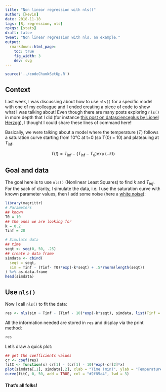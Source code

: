 ```yaml
---
title: "Non linear regression with nls()"
author: [kevin]
date: 2018-11-18
tags: [R, regression, nls]
rpkgs: [stats]
draft: false
tweet: "Non linear regression with nls, an example."
output:
  rmarkdown::html_page:
    toc: true
    fig_width: 3
    dev: svg
---
```


```r
source('../codeChunkSetUp.R')
```

## Context

Last week, I was discussing about how to use `nls()` for a specific
model with one of my colleague and I ended creating a piece of code to
show what I was talking about! Even though there are many posts exploring `nls()`
in more depth that I did (for instance [this post on datascienceplus by Lionel Herzog]( https://datascienceplus.com/first-steps-with-non-linear-regression-in-r/)),
I thought I could share these lines of command here!

Basically, we were talking about a model where the temperature ($T$) follows
a saturation curve starting from 10°C at t=0 (so T(0) = 10) and plateauing at $T_{\inf}$.

$$T(t) = T_{\inf} - (T_{\inf} - T_0)\exp(-kt)$$

## Goal and data

The goal here is to use `nls()` (Nonlinear Least Squares) to find $k$ and $T_{inf}$.
For the sack of clarity, I simulate the data, i.e. I use the saturation curve
with known parameter values, then I add some noise (here a [white noise](https://en.wikipedia.org/wiki/White_noise)):

```R
library(magrittr)
# Parameters
## known
T0 = 10
## the ones we are looking for
k = 0.2
Tinf = 20

# Simulate data
## time
seqt <- seq(0, 50, .25)
## create a data frame
simdata <- cbind(
  seqt = seqt,
  sim = Tinf - (Tinf- T0)*exp(-k*seqt) + .5*rnorm(length(seqt))
) %>% as.data.frame
head(simdata)
```

## Use `nls()`

Now I call `nls()` to fit the data:

```R
res <- nls(sim ~ Tinf - (Tinf - 10)*exp(-k*seqt), simdata, list(Tinf = 1, k = .1))
```

All the information needed are stored in `res` and display via the print method:

```R
res
```

Let's draw a quick plot:

```R
## get the coefficients values
cr <- coef(res)
fitC <- function(x) cr[1] - (cr[1] - 10)*exp(-cr[2]*x)
plot(simdata[,1], simdata[,2], xlab = "Time (min)", ylab = "Temperature (°C)")
curve(fitC, 0, 50, add = TRUE, col = "#2f85a4", lwd = 3)
```

#### That's all folks!
